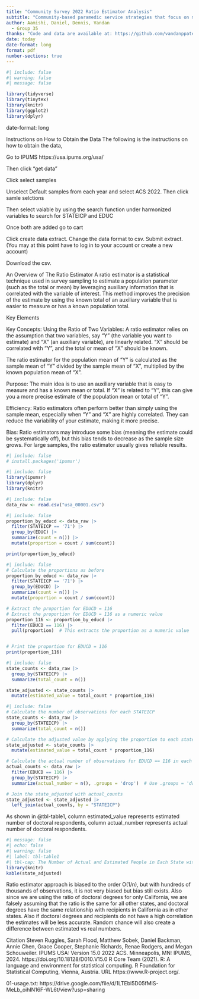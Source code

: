 ---
title: "Community Survey 2022 Ratio Estimator Analysis"
subtitle: "Community-based paramedic service strategies that focus on medical emergencies, emergency transfers, and vehicle accidents may help to effectively manage EMS demand"
author: Aamishi, Daniel, Dennis, Vandan
  - Group 35
thanks: "Code and data are available at: https://github.com/vandanppatel/week5exercise"
date: today
date-format: long
format: pdf
number-sections: true
---


```{r}
#| include: false
#| warning: false
#| message: false

library(tidyverse)
library(tinytex)
library(knitr)
library(ggplot2)
library(dplyr)
```

date-format: long


Instructions on How to Obtain the Data
The following is the instructions on how to obtain the data, 

Go to IPUMS https://usa.ipums.org/usa/

Then click “get data” 

Click select samples

Unselect Default samples from each year and select ACS 2022. Then click samle selctions

Then select vaiable by using the search function under harmonized variables to search for STATEICP and EDUC 

Once both are added go to cart

Click create data extract. Change the data format to csv. Submit extract. (You may at this point have to log in to your account or create a new account)

Download the csv.

An Overview of The Ratio Estimator
A ratio estimator is a statistical technique used in survey sampling to estimate a population parameter (such as the total or mean) by leveraging auxiliary information that is correlated with the variable of interest. This method improves the precision of the estimate by using the known total of an auxiliary variable that is easier to measure or has a known population total.

Key Elements

Key Concepts:
Using the Ratio of Two Variables: A ratio estimator relies on the assumption that two variables, say "Y" (the variable you want to estimate) and "X" (an auxiliary variable), are linearly related. "X" should be correlated with "Y", and the total or mean of "X" should be known.

The ratio estimator for the population mean of "Y" is calculated as the sample mean of "Y" divided by the sample mean of "X", multiplied by the known population mean of "X".

Purpose: The main idea is to use an auxiliary variable that is easy to measure and has a known mean or total. If "X" is related to "Y", this can give you a more precise estimate of the population mean or total of "Y".

Efficiency: Ratio estimators often perform better than simply using the sample mean, especially when "Y" and "X" are highly correlated. They can reduce the variability of your estimate, making it more precise.

Bias: Ratio estimators may introduce some bias (meaning the estimate could be systematically off), but this bias tends to decrease as the sample size grows. For large samples, the ratio estimator usually gives reliable results.
```{r}
#| include: false
# install.packages('ipumsr')
```

```{r}
#| include: false
library(ipumsr)
library(dplyr)
library(knitr)
```

```{r}
#| include: false
data_raw <- read.csv("usa_00001.csv")
```

```{r}
#| include: false
proportion_by_educd <- data_raw |> 
  filter(STATEICP == '71') |> 
  group_by(EDUC) |> 
  summarize(count = n()) |> 
  mutate(proportion = count / sum(count))

print(proportion_by_educd)
```

```{r}
#| include: false
# Calculate the proportions as before
proportion_by_educd <- data_raw |> 
  filter(STATEICP == '71') |> 
  group_by(EDUCD) |> 
  summarize(count = n()) |> 
  mutate(proportion = count / sum(count))

# Extract the proportion for EDUCD = 116
# Extract the proportion for EDUCD = 116 as a numeric value
proportion_116 <- proportion_by_educd |> 
  filter(EDUCD == 116) |> 
  pull(proportion)  # This extracts the proportion as a numeric value


# Print the proportion for EDUCD = 116
print(proportion_116)
```

```{r}
#| include: false
state_counts <- data_raw |> 
  group_by(STATEICP) |> 
  summarize(total_count = n())

state_adjusted <- state_counts |> 
  mutate(estimated_value = total_count * proportion_116)
```

```{r}
#| include: false
# Calculate the number of observations for each STATEICP
state_counts <- data_raw |> 
  group_by(STATEICP) |> 
  summarize(total_count = n())

# Calculate the adjusted value by applying the proportion to each state's count
state_adjusted <- state_counts |> 
  mutate(estimated_value = total_count * proportion_116)

# Calculate the actual number of observations for EDUCD == 116 in each STATEICP
actual_counts <- data_raw |> 
  filter(EDUCD == 116) |> 
  group_by(STATEICP) |> 
  summarize(actual_number = n(), .groups = 'drop')  # Use .groups = 'drop' to avoid grouping

# Join the state_adjusted with actual_counts
state_adjusted <- state_adjusted |> 
  left_join(actual_counts, by = "STATEICP")
```

As shown in @tbl-table1, column estimated_value represents estimated number of doctoral respondents, column actual_number represents actual number of doctoral respondents.

```{r}
#| message: false
#| echo: false
#| warning: false
#| label: tbl-table1
#| tbl-cap: The Number of Actual and Estimated People in Each State with a Doctoral Degree
library(knitr)
kable(state_adjusted)
```

Ratio estimator approach is biased to the order O(1/n), but with hundreds of thousands of observations, it is not very biased but bias still exists. Also since we are using the ratio of doctoral degrees for only California, we are falsely assuming that the ratio is the same for all other states, and doctoral degrees have the same relationship with recipients in California as in other states. Also if doctoral degrees and recipients do not have a high correlation the estimates will be less accurate. Random chance will also create a difference between estimated vs real numbers.

Citation 
Steven Ruggles, Sarah Flood, Matthew Sobek, Daniel Backman, Annie Chen, Grace Cooper, Stephanie Richards, Renae Rodgers, and Megan Schouweiler. IPUMS USA: Version 15.0 2022 ACS. Minneapolis, MN: IPUMS, 2024. https://doi.org/10.18128/D010.V15.0
 R Core Team (2021). R: A language and environment for statistical
  computing. R Foundation for Statistical Computing, Vienna, Austria.
 URL https://www.R-project.org/.


01-usage.txt:
https://drive.google.com/file/d/1LTEbl5D05fMIS-MeLb_oihlN16F-WL6t/view?usp=sharing

